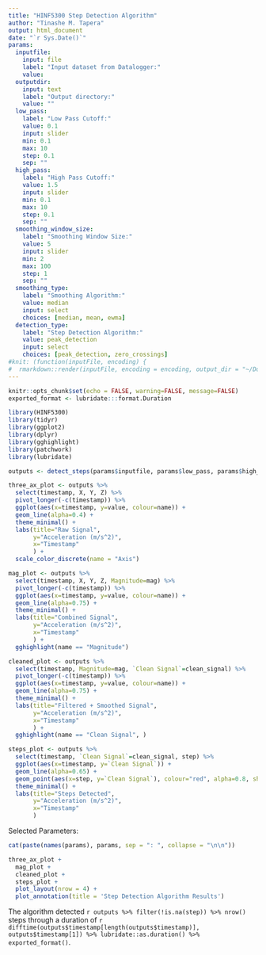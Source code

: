 ```yaml
---
title: "HINF5300 Step Detection Algorithm"
author: "Tinashe M. Tapera"
output: html_document
date: "`r Sys.Date()`"
params:
  inputfile: 
    input: file
    label: "Input dataset from Datalogger:"
    value:
  outputdir:
    input: text
    label: "Output directory:"
    value: ""
  low_pass:
    label: "Low Pass Cutoff:"
    value: 0.1
    input: slider
    min: 0.1
    max: 10
    step: 0.1
    sep: ""
  high_pass:
    label: "High Pass Cutoff:"
    value: 1.5
    input: slider
    min: 0.1
    max: 10
    step: 0.1
    sep: ""
  smoothing_window_size:
    label: "Smoothing Window Size:"
    value: 5
    input: slider
    min: 2
    max: 100
    step: 1
    sep: ""
  smoothing_type:
    label: "Smoothing Algorithm:"
    value: median
    input: select
    choices: [median, mean, ewma]
  detection_type:
    label: "Step Detection Algorithm:"
    value: peak_detection
    input: select
    choices: [peak_detection, zero_crossings]
#knit: (function(inputFile, encoding) {
#  rmarkdown::render(inputFile, encoding = encoding, output_dir = "~/Downloads") })
---
```



```r
knitr::opts_chunk$set(echo = FALSE, warning=FALSE, message=FALSE)
exported_format <- lubridate:::format.Duration
```

```r
library(HINF5300)
library(tidyr)
library(ggplot2)
library(dplyr)
library(gghighlight)
library(patchwork)
library(lubridate)

outputs <- detect_steps(params$inputfile, params$low_pass, params$high_pass, params$smoothing_window_size, params$smoothing_type, params$detection_type)
```

```r
three_ax_plot <- outputs %>%
  select(timestamp, X, Y, Z) %>%
  pivot_longer(-c(timestamp)) %>%
  ggplot(aes(x=timestamp, y=value, colour=name)) +
  geom_line(alpha=0.4) +
  theme_minimal() +
  labs(title="Raw Signal",
       y="Acceleration (m/s^2)",
       x="Timestamp"
       ) +
  scale_color_discrete(name = "Axis")
```

```r
mag_plot <- outputs %>%
  select(timestamp, X, Y, Z, Magnitude=mag) %>%
  pivot_longer(-c(timestamp)) %>%
  ggplot(aes(x=timestamp, y=value, colour=name)) +
  geom_line(alpha=0.75) +
  theme_minimal() +
  labs(title="Combined Signal",
       y="Acceleration (m/s^2)",
       x="Timestamp"
       ) +
  gghighlight(name == "Magnitude")
```

```r
cleaned_plot <- outputs %>%
  select(timestamp, Magnitude=mag, `Clean Signal`=clean_signal) %>%
  pivot_longer(-c(timestamp)) %>%
  ggplot(aes(x=timestamp, y=value, colour=name)) +
  geom_line(alpha=0.75) +
  theme_minimal() +
  labs(title="Filtered + Smoothed Signal",
       y="Acceleration (m/s^2)",
       x="Timestamp"
       ) +
  gghighlight(name == "Clean Signal", )
```

```r
steps_plot <- outputs %>%
  select(timestamp, `Clean Signal`=clean_signal, step) %>%
  ggplot(aes(x=timestamp, y=`Clean Signal`)) +
  geom_line(alpha=0.65) +
  geom_point(aes(x=step, y=`Clean Signal`), colour="red", alpha=0.8, shape="x", size=5) +
  theme_minimal() +
  labs(title="Steps Detected",
       y="Acceleration (m/s^2)",
       x="Timestamp"
       )
```

Selected Parameters:

```r
cat(paste(names(params), params, sep = ": ", collapse = "\n\n"))
```

```r
three_ax_plot + 
  mag_plot + 
  cleaned_plot +
  steps_plot +
  plot_layout(nrow = 4) +
  plot_annotation(title = 'Step Detection Algorithm Results')
```

The algorithm detected `r outputs %>% filter(!is.na(step)) %>% nrow()` steps through a duration of `r difftime(outputs$timestamp[length(outputs$timestamp)], outputs$timestamp[1]) %>% lubridate::as.duration() %>% exported_format()`.

